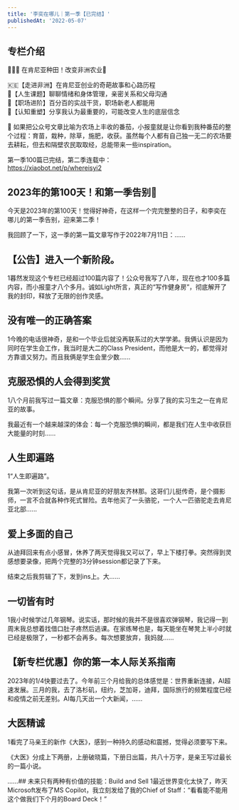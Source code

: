 ```yaml
---
title: '李奕在哪儿｜第一季【已完结】'
publishedAt: '2022-05-07'
---
```


## 专栏介绍

👩🏻‍🌾 在肯尼亚种田！改变非洲农业🌱  
  
🇰🇪【走进非洲】在肯尼亚创业的奇葩故事和心路历程  
💛【人生课题】聊聊情绪和身体管理，亲密关系和父母沟通  
🔑【职场进阶】百分百的实战干货，职场新老人都能用  
🧠【认知重塑】分享我认为最重要的，可能改变人生的底层信念  
  
🍅 如果把公众号文章比喻为农场上丰收的番茄，小报童就是让你看到我种番茄的整个过程：育苗，栽种，除草，施肥，收获。虽然每个人都有自己独一无二的农场要去耕耘，但去和隔壁农民取取经，总能带来一些inspiration。  
  
第一季100篇已完结，第二季连载中：  
https://xiaobot.net/p/whereisyi2

## 2023年的第100天！和第一季告别💙
今天是2023年的第100天！觉得好神奇，在这样一个完完整整的日子，和李奕在哪儿的第一季告别，迎来第二季！

我回顾了一下，这一季的第一篇文章写作于2022年7月11日：......

## 【公告】进入一个新阶段。
1暮然发现这个专栏已经超过100篇内容了！公众号我写了八年，现在也才100多篇内容，而小报童才八个多月。诚如Light所言，真正的“写作健身房”，彻底解开了我的封印，释放了无限的创作灵感。

## 没有唯一的正确答案
1今晚的电话很神奇，是和一个毕业后就没再联系过的大学学弟。我俩认识是因为同时在学生会工作，我当时是大二的Class President，而他是大一的，都觉得对方靠谱又努力。而且我俩是学生会里少数......

## 克服恐惧的人会得到奖赏
1八个月前我写过一篇文章：克服恐惧的那个瞬间。分享了我的实习生之一在肯尼亚的故事。

我最近有一个越来越深的体会：每一个克服恐惧的瞬间，都是我们在人生中收获巨大能量的时刻......

## 人生即遍路
1“人生即遍路”。

我第一次听到这句话，是从肯尼亚的好朋友齐林那。这哥们儿挺传奇，是个摄影师，一言不合就各种作死式冒险。去年他买了一头骆驼，一个人一匹骆驼走去肯尼亚北部......

## 爱上多面的自己
从迪拜回来有点小感冒，休养了两天觉得我又可以了，早上下楼打拳。突然得到灵感想要录像，把两个完整的3分钟session都记录了下来。

结束之后我剪辑了下，发到ins上。大......

## 一切皆有时
1我小时候学过几年钢琴。说实话，那时候的我并不是很喜欢弹钢琴，我记得一到周末我总想着找借口肚子疼然后逃课。在家练琴也是，每天能坐在琴凳上半小时就已经是极限了，一秒都不会再多。每次想要放弃，我妈就......

## 【新专栏优惠】你的第一本人际关系指南
2023年的1/4快要过去了。今年前三个月给我的总体感觉是：世界重新连接，AI超速发展。三月的我，去了洛杉矶，纽约，芝加哥，迪拜，国际旅行的频繁程度已经和疫情之前无差别。AI每几天出一个大新闻，......

## 大医精诚
1看完了马亲王的新作《大医》，感到一种持久的感动和震撼，觉得必须要写下来。

《大医》分成上下两册，上册破晓篇，下册日出篇，共八十万字，是亲王写过最长的一篇小说。

......## 未来只有两种有价值的技能：Build and Sell
1最近世界变化太快了，昨天Microsoft发布了MS Copilot，我立刻发给了我的Chief of Staff：“看看能不能用这个做我们下个月的Board Deck！”



